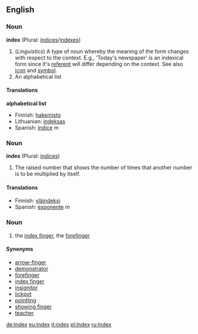 ==English==

===Noun===
'''index''' (Plural: [[indices]]/[[indexes]])

#(''Linguistics'') A type of noun whereby the meaning of the form changes with respect to the context. E.g., 'Today's newspaper' is an indexical form since it's [[referent]] will differ depending on the context. See also [[icon]] and [[symbol]].
#An alphabetical list


====Translations====
'''alphabetical list'''
*Finnish: [[hakemisto]]
*Lithuanian: [[indeksas]]
*Spanish: [[índice]] ''m''

===Noun===
'''index''' (Plural: [[indices]])

#The raised number that shows the number of times that another number is to be multiplied by itself.

====Translations====
*Finnish: [[yläindeksi]]
*Spanish: [[exponente]] ''m''

===Noun===
# the [[index finger]], the [[forefinger]]
====Synonyms====
*[[arrow-finger]]
*[[demonstrator]]
*[[forefinger]]
*[[index finger]]
*[[insignitor]]
*[[lickpot]]
*[[pointling]]
*[[showing finger]]
*[[teacher]]

[[de:Index]]
[[eu:Index]]
[[it:index]]
[[pl:Index]]
[[ru:Index]]